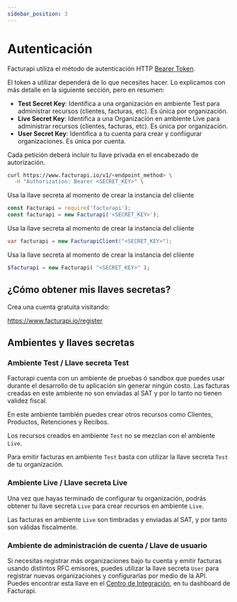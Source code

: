 ```yaml
---
sidebar_position: 3
---
```



# Autenticación

Facturapi utiliza el método de autenticación HTTP [Bearer Token](https://swagger.io/docs/specification/authentication/bearer-authentication/).

El token a utilizar dependerá de lo que necesites hacer. Lo explicamos con más detalle en la siguiente sección, pero en resumen:

- **Test Secret Key**: Identifica a una organización en ambiente Test para administrar recursos (clientes, facturas, etc). Es única por organización.
- **Live Secret Key**: Identifica a una Organización en ambiente Live para administrar recursos (clientes, facturas, etc). Es única por organización.
- **User Secret Key**: Identifica a tu cuenta para crear y confiigurar organizaciones. Es única por cuenta.

<Tabs groupId="codeExamples">
<TabItem value="curl" label="cURL">

Cada petición deberá incluir tu llave privada en el
encabezado de autorización.

```bash
curl https://www.facturapi.io/v1/<endpoint_method> \
  -H "Authorization: Bearer <SECRET_KEY>" \
```

</TabItem>
<TabItem value="js" label="Node.js" default>

Usa la llave secreta al momento de crear la instancia del cliiente

```javascript
const Facturapi = require('facturapi');
const facturapi = new Facturapi('<SECRET_KEY>');
```

</TabItem>
<TabItem value="cs" label="C#">

Usa la llave secreta al momento de crear la instancia del cliiente

```csharp
var facturapi = new FacturapiClient("<SECRET_KEY>");
```

</TabItem>
<TabItem value="php" label="PHP">

Usa la llave secreta al momento de crear la instancia del cliiente

```php
$facturapi = new Facturapi( "<SECRET_KEY>" );
```

</TabItem>
</Tabs>

## ¿Cómo obtener mis llaves secretas?

Crea una cuenta gratuita visitando:

<a href="https://www.facturapi.io/register?utm_source=facturapi-docs&utm_medium=GithubPages" target="_blank">https://www.facturapi.io/register</a>

## Ambientes y llaves secretas

### Ambiente Test / Llave secreta Test

Facturapi cuenta con un ambiente de pruebas ó sandbox que puedes usar durante el desarrollo de tu aplicación sin generar ningún costo. Las facturas creadas en este ambiente no son enviadas al SAT y por lo tanto no tienen validez fiscal.

En este ambiente también puedes crear otros recursos como Clientes, Productos, Retenciones y Recibos.

Los recursos creados en ambiente `Test` no se mezclan con el ambiente `Live`.

Para emitir facturas en ambiente `Test` basta con utilizar la llave secreta `Test` de tu organización.

### Ambiente Live / Llave secreta Live

Una vez que hayas terminado de configurar tu organización, podrás obtener tu llave secreta `Live` para crear recursos en ambiente `Live`.

Las facturas en ambiente `Live` son timbradas y enviadas al SAT, y por tanto son válidas fiscalmente.

### Ambiente de administración de cuenta / Llave de usuario

Si necesitas registrar más organizaciones bajo tu cuenta y emitir facturas usando distintos RFC emisores, puedes utilizar la llave secreta `User` para registrar nuevas organizaciones y configurarlas por medio de la API. Puedes encontrar esta llave en el [Centro de Integración](https://www.facturapi.io/dashboard/integration), en tu dashboard de Facturapi.

